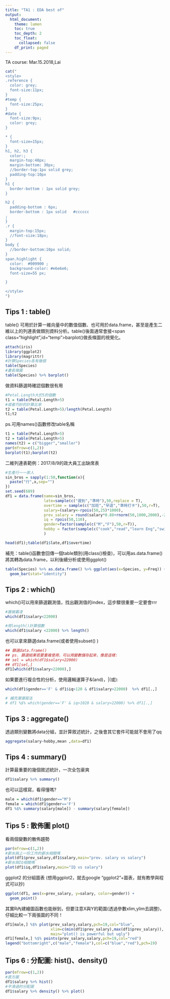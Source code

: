 ```yaml
---
title: "TA1 : EDA best of"
output: 
  html_document:
    theme: lumen
    toc: true
    toc_depth: 2
    toc_float: 
      collapsed: false
    df_print: paged
---
```

<div id="date">TA course: Mar.15.2018,Lai</div>
```r
cat("
<style>
.reference {
  color: grey;
  font-size:11px;
}
#temp {
  font-size:25px;
}
#date {
  font-size:9px;
  color: grey;
}

* {
  font-size=15px;
}
h1, h2, h3 {
  color:;
  margin-top:40px;
  margin-bottom: 30px;
  //border-top:1px solid grey;
  padding-top:10px
}
h1 {
  border-bottom : 1px solid grey;
}

h2 {
  padding-bottom : 6px;
  border-bottom : 1px solid   #cccccc
;
}
.r {
  margin-top:15px;
  //font-size:18px;
}
body {
  //border-bottom:10px solid;
}
span.highlight {
  color:  #009900 ;
  background-color: #e6e6e6;
  font-size=55 px;

}

</style>
")
```


## Tips 1 : table()
table() 可用於計算一維向量中的數值個數、也可用於data.frame，甚至是產生二維以上的列連表做類別資料分析。table()後面通常會接<span class="highlight",id="temp">barplot()</span>做長條圖的視覺化。


```r
attach(iris)
library(ggplot2)
library(magrittr)
#計算Species各有幾個
table(Species)  
#畫長條圖
table(Species) %>% barplot()

```

做資料篩選時確認個數很有用 
```r
#Petal.Length大於5的個數
t1 = table(Petal.Length>5)
#或者巧妙的計算比率
t2 = table(Petal.Length>5)/length(Petal.Length)
t1;t2
```

ps.可用<span class="highlight">names()</span>函數修改table名稱
```r
t1 = table(Petal.Length>5)  
t2 = table(Petal.Length>5)
names(t2) = c("bigger","smaller")
par(mfrow=c(1,2))
barplot(t1);barplot(t2)
```

二維列連表範例：2017/8/9的政大員工出缺席表
```r
#生產行一一家人
sin_bros = sapply(1:50,function(x){
  paste("行",x,sep="")
})
set.seed(689)
df1 = data.frame(name=sin_bros,
                 late=sample(c("遲到","準時"),50,replace = T),
                 overtime = sample(c("加班","早退","準時打卡"),50,r=T),
                 salary=(salary<-rpois(50,25)*1000),
                 prev_salary = round(salary*0.88+rnorm(50,1000,2000),-2),
                 iq = rpois(50,110),
                 gender=factor(sample(c("M","F"),50,r=T)),
                 hobby = factor(sample(c("cook","read","learn Eng","swim"),50,r=T))
                 )

head(df1);table(df1$late,df1$overtime)
```

補充：table()函數會回傳一個table類別(用<span class="highlight">class()</span>檢查)，可以用<span class="highlight">as.data.frame()</span>將其轉為data.frame，以利後續分析或使用<span class="highlight">ggplot()</span>
```r
table(Species) %>% as.data.frame() %>% ggplot(aes(x=Species, y=Freq)) +
  geom_bar(stat="identity")
```

## Tips 2 : which()
which()可以用來篩選觀測值，找出觀測值的index，這步驟很重要一定要會rrr

```r
#誰被霸凌
which(df1$salary<22000)

#用length()計算個數
which(df1$salary <22000) %>% length()
```

也可以拿來篩選data.frame(或者使用<span class="highlight">subset()</span> )
```r
## 篩選data.frame()
## ps. 篩選結果若要重複使用，可以用變數儲存起來，像是這樣:
## sel = which(df1$salary<22000)
## df1[sel,]
df1[which(df1$salary<22000),]
```

如果要進行複合性的分析，使用邏輯運算子<span class="highlight">&(and)</span>，<span class="highlight">|(或)</span>:

```r
which(df1$gender=='F' & df1$iq>120 & df1$salary>22000)  %>% df1[.,]

# 補充潮潮寫法
# df1 %$% which(gender=='F' & iq>1020 & salary>22000) %>% df1[.,]
```

## Tips 3 : aggregate()
透過類別變數將data分組，並計算敘述統計，之後會其它套件可能就不會用了qq

```r
aggregate(salary~hobby,mean ,data=df1)
```

## Tips 4 : summary()
計算最重要的幾個敘述統計，一次全包豪爽

```r
df1$salary %>% summary()
```

也可以這樣寫，看得懂嗎?
 
```r
male = which(df1$gender=="M")
female = which(df1$gender=='F')
df1 %$% summary(salary[male]) - summary(salary[female])
```

## Tips 5 : 散佈圖 plot()
看兩個變數的散佈趨勢
```r
par(mfrow=c(1,2))
#薪水與上一份工作的薪水相關嗎
plot(df1$prev_salary,df1$salary,main="prev. salary vs salary")
#薪水與IQ相關嗎
plot(df1$iq,df1$salary,main="IQ vs salary")
```

ggplot2 的分組圖表
(想用ggplot2，就去google "ggplot2"+圖表，就有教學與程式可以抄)
```r
ggplot(df1, aes(x=prev_salary, y=salary, color=gender)) +
  geom_point()
```


其實R內建繪圖函數也能辦到，但要注意X與Y的範圍(透過參數<span class="highlight">xlim</span>,<span class="highlight">ylim</span>去調整)，仔細比較一下兩張圖的不同！
```r
df1[male,] %$% plot(prev_salary,salary,pch=19,col="blue",
                    xlim=c(min(df1$prev_salary),max(df1$prev_salary)),
                    main="plot() is powerful but ugly")
df1[female,] %$% points(prev_salary,salary,pch=19,col="red")
legend("bottomright",c("male","female"),col=c("blue","red"),pch=19)
```

## Tips 6 : 分配圖: hist()、density()
```r
par(mfrow=c(1,2))
#直方圖
df1$salary %>% hist()
#平滑過的分配圖
df1$salary %>% density() %>% plot()
```

